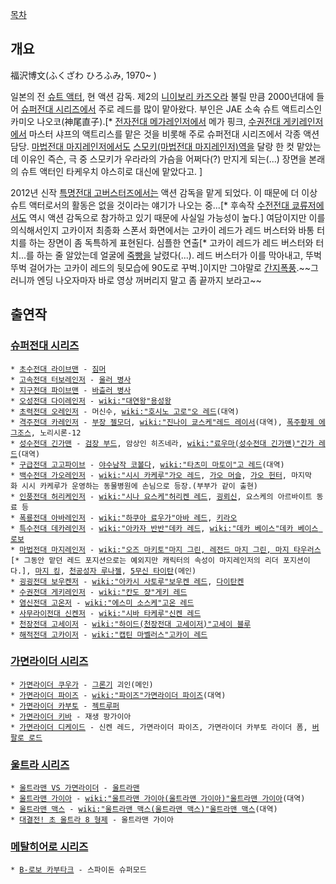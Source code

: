 [[목차]]
== 개요 ==
福沢博文(ふくざわ ひろふみ, 1970~ )

일본의 전 [[슈트 액터]], 현 액션 감독. 제2의 [[니이보리 카즈오]]라 불릴 만큼 2000년대에 들어 [[슈퍼전대 시리즈]]에서 주로 레드를 많이 맡아왔다. 부인은 JAE 소속 슈트 액트리스인 카미오 나오코(神尾直子).[* [[전자전대 메가레인저]]에서 메가 핑크, [[수권전대 게키레인저]]에서 마스터 샤프의 액트리스를 맡은 것을 비롯해 주로 슈퍼전대 시리즈에서 각종 액션 담당. [[마법전대 마지레인저]]에서도 [[스모키(마법전대 마지레인저)]]역을 달랑 한 컷 맡았는데 이유인 즉슨, 극 중 스모키가 우라라의 가슴을 어쩌다(?) 만지게 되는(...) 장면을 본래의 슈트 액터인 타케우치 야스히로 대신에 맡았다고. ]

2012년 신작 [[특명전대 고버스터즈]]에서는 액션 감독을 맡게 되었다. 이 때문에 더 이상 슈트 액터로서의 활동은 없을 것이라는 얘기가 나오는 중...[* 후속작 [[수전전대 쿄류저]]에서도 역시 액션 감독으로 참가하고 있기 때문에 사실일 가능성이 높다.] 여담이지만 이를 의식해서인지 고카이저 최종화 스폰서 화면에서는 고카이 레드가 레드 버스터와 바통 터치를 하는 장면이 좀 독특하게 표현된다. 심플한 연출[* 고카이 레드가 레드 버스터와 터치...를 하는 줄 알았는데 얼굴에 [[죽빵]]을 날렸다(...). 레드 버스터가 이를 막아내고, 뚜벅뚜벅 걸어가는 고카이 레드의 뒷모습에 90도로 꾸벅.]이지만 그야말로 [[간지폭풍]].~~그러니까 엔딩 나오자마자 바로 영상 꺼버리지 말고 좀 끝까지 보라고~~

== 출연작 ==
=== [[슈퍼전대 시리즈]] === 
 * [[초수전대 라이브맨]] - [[짐머]]
 * [[고속전대 터보레인저]] - [[울러 병사]]
 * [[지구전대 파이브맨]] - [[바츨러 병사]]
 * [[오성전대 다이레인저]] - [[wiki:"대연왕"용성왕]]
 * [[초력전대 오레인저]] - 머신수, [[wiki:"호시노 고로"오 레드]](대역)
 * [[격주전대 카레인저]] - [[부장 젤모더]], [[wiki:"진나이 쿄스케"레드 레이서]](대역), [[폭주황제 에그조스]], 노리시론-12
 * [[성수전대 긴가맨]] - [[검장 부드]], 암상인 히즈네라, [[wiki:"료우마(성수전대 긴가맨)"긴가 레드]](대역)
 * [[구급전대 고고파이브]] - [[야수남작 코볼다]], [[wiki:"타츠미 마토이"고 레드]](대역)
 * [[백수전대 가오레인저]] - [[wiki:"시시 카케루"가오 레드]], [[가오 머슬]], [[가오 헌터]], 마지막화 시시 카케루가 운영하는 동물병원에 손님으로 등장.(부부가 같이 출현)
 * [[인풍전대 허리케인저]] - [[wiki:"시나 요스케"허리켄 레드]], [[굉뢰신]], 요스케의 아르바이트 동료 등
 * [[폭룡전대 아바레인저]] - [[wiki:"하쿠아 료우가"아바 레드]], [[키라오]]
 * [[특수전대 데카레인저]] - [[wiki:"아카자 반반"데카 레드]], [[wiki:"데카 베이스"데카 베이스 로보]]
 * [[마법전대 마지레인저]] - [[wiki:"오즈 마키토"마지 그린, 레전드 마지 그린, 마지 타우러스]][* 그동안 맡던 레드 포지션으로는 예외지만 캐릭터의 속성이 마지레인저의 리더 포지션이다.], [[마지 킹]], [[천공성자 루나젤]], [[5무신 타이탄]](메인) 
 * [[굉굉전대 보우켄저]] - [[wiki:"아카시 사토루"보우켄 레드]], [[다이탄켄]]
 * [[수권전대 게키레인저]] - [[wiki:"칸도 쟝"게키 레드]]
 * [[염신전대 고온저]] - [[wiki:"에스미 소스케"고온 레드]]
 * [[사무라이전대 신켄저]] - [[wiki:"시바 타케루"신켄 레드]]
 * [[천장전대 고세이저]] - [[wiki:"하이드(천장전대 고세이저)"고세이 블루]]
 * [[해적전대 고카이저]] - [[wiki:"캡틴 마벨러스"고카이 레드]]

=== [[가면라이더 시리즈]] ===
 * [[가면라이더 쿠우가]] - [[그론기]] 괴인(메인)
 * [[가면라이더 파이즈]] - [[wiki:"파이즈"가면라이더 파이즈]](대역)
 * [[가면라이더 카부토]] - [[젝트루퍼]]
 * [[가면라이더 키바]] - 재생 팡가이아
 * [[가면라이더 디케이드]] - 신켄 레드, 가면라이더 파이즈, 가면라이더 카부토 라이더 폼, [[버팔로 로드]]

=== [[울트라 시리즈]] ===
 * [[울트라맨 VS 가면라이더]] - [[울트라맨]]
 * [[울트라맨 가이아]] - [[wiki:"울트라맨 가이아(울트라맨 가이아)"울트라맨 가이아]](대역)
 * [[울트라맨 맥스]] - [[wiki:"울트라맨 맥스(울트라맨 맥스)"울트라맨 맥스]](대역)
 * [[대결전! 초 울트라 8 형제]] - 울트라맨 가이아

=== [[메탈히어로 시리즈]] ===
 * [[B-로보 카부타크]] - 스파이돈 슈퍼모드
